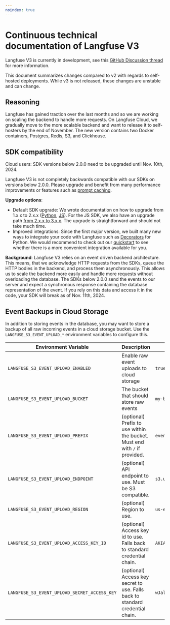 ```yaml
---
noindex: true
---
```


# Continuous technical documentation of Langfuse V3

Langfuse V3 is currently in development, see this [GitHub Discussion thread](https://github.com/orgs/langfuse/discussions/1902) for more information.

This document summarizes changes compared to v2 with regards to self-hosted deployments. While v3 is not released, these changes are unstable and can change.

## Reasoning

Langfuse has gained traction over the last months and so we are working on scaling the backend to handle more requests. On Langfuse Cloud, we gradually move to the more scalable backend and want to release it to self-hosters by the end of November. The new version contains two Docker containers, Postgres, Redis, S3, and Clickhouse.


## SDK compatibility

<Callout type="warning">
  Cloud users: SDK versions below 2.0.0 need to be upgraded until Nov. 10th, 2024.
</Callout>

Langfuse V3 is not completely backwards compatible with our SDKs on versions below 2.0.0. Please upgrade and benefit from many performance improvements or features such as [prompt caching](https://langfuse.com/changelog/2024-02-05-sdk-level-prompt-caching).


**Upgrade options**:
- Default SDK upgrade: We wrote documentation on how to upgrade from 1.x.x to 2.x.x ([Python](https://langfuse.com/docs/sdk/python/low-level-sdk#upgrading-from-v1xx-to-v2xx), [JS](https://langfuse.com/docs/sdk/typescript/guide#upgrade1to2)). For the JS SDK, we also have an upgrade path [from 2.x.x to 3.x.x](https://langfuse.com/docs/sdk/typescript/guide#upgrade2to3). The upgrade is straightforward and should not take much time.
- Improved integrations: Since the first major version, we built many new ways to integrate your code with Langfuse such as [Decorators](https://langfuse.com/docs/sdk/python/decorators) for Python. We would recommend to check out our [quickstart](https://langfuse.com/docs/get-started) to see whether there is a more convenient integration available for you.


**Background**: Langfuse V3 relies on an event driven backend architecture. This means, that we acknowledge HTTP requests from the SDKs, queue the HTTP bodies in the backend, and process them asynchronously. This allows us to scale the backend more easily and handle more requests without overloading the database. The SDKs below 2.0.0 send the events to our server and expect a synchronous response containing the database representation of the event. If you rely on this data and access it in the code, your SDK will break as of Nov. 11th, 2024.

## Event Backups in Cloud Storage

In addition to storing events in the database, you may want to store a backup of all raw incoming events in a cloud storage bucket.
Use the `LANGFUSE_S3_EVENT_UPLOAD_*` environment variables to configure this.

| Environment Variable                         | Description                                                                   | Example                                    |
| -------------------------------------------- | ----------------------------------------------------------------------------- | ------------------------------------------ |
| `LANGFUSE_S3_EVENT_UPLOAD_ENABLED`           | Enable raw event uploads to cloud storage                                     | `true`                                     |
| `LANGFUSE_S3_EVENT_UPLOAD_BUCKET`            | The bucket that should store raw events                                       | `my-bucket`                                |
| `LANGFUSE_S3_EVENT_UPLOAD_PREFIX`            | (optional) Prefix to use within the bucket. Must end with `/` if provided.    | `events/`                                  |
| `LANGFUSE_S3_EVENT_UPLOAD_ENDPOINT`          | (optional) API endpoint to use. Must be S3 compatible.                        | `s3.us-east-1.amazonaws.com`               |
| `LANGFUSE_S3_EVENT_UPLOAD_REGION`            | (optional) Region to use.                                                     | `us-east-1`                                |
| `LANGFUSE_S3_EVENT_UPLOAD_ACCESS_KEY_ID`     | (optional) Access key id to use. Falls back to standard credential chain.     | `AKIAIOSFODNN7EXAMPLE`                     |
| `LANGFUSE_S3_EVENT_UPLOAD_SECRET_ACCESS_KEY` | (optional) Access key secret to use. Falls back to standard credential chain. | `wJalrXUtnFEMI/K7MDENG/bPxRfiCYEXAMPLEKEY` |


